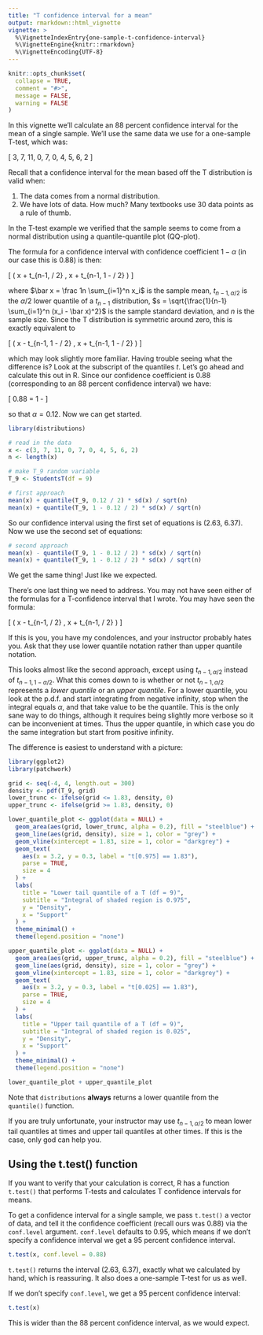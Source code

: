 ```yaml
---
title: "T confidence interval for a mean"
output: rmarkdown::html_vignette
vignette: >
  %\VignetteIndexEntry{one-sample-t-confidence-interval}
  %\VignetteEngine{knitr::rmarkdown}
  %\VignetteEncoding{UTF-8}
---
```


```r
knitr::opts_chunk$set(
  collapse = TRUE,
  comment = "#>",
  message = FALSE,
  warning = FALSE
)
```

In this vignette we'll calculate an 88 percent confidence interval for the mean of a single sample. We'll use the same data we use for a one-sample T-test, which was:

\[
  3, 7, 11, 0, 7, 0, 4, 5, 6, 2
\]

Recall that a confidence interval for the mean based off the T distribution is valid when:

1. The data comes from a normal distribution.
2. We have lots of data. How much? Many textbooks use 30 data points as a rule of thumb.

In the T-test example we verified that the sample seems to come from a normal distribution using a quantile-quantile plot (QQ-plot).

The formula for a confidence interval with confidence coefficient $1 - \alpha$ (in our case this is 0.88) is then:

\[
  \left( \bar x + t_{n-1, \alpha / 2} \cdot \frac{s}{\sqrt{n}},
  \bar x + t_{n-1, 1 - \alpha / 2} \cdot \frac{s}{\sqrt{n}} \right)
\]

where $\bar x = \frac 1n \sum_{i=1}^n x_i$ is the sample mean, $t_{n-1, \alpha / 2}$ is the $\alpha / 2$ lower quantile of a $t_{n-1}$ distribution, $s = \sqrt{\frac{1}{n-1} \sum_{i=1}^n (x_i - \bar x)^2}$ is the sample standard deviation, and $n$ is the sample size. Since the T distribution is symmetric around zero, this is exactly equivalent to

\[
  \left( \bar x - t_{n-1, 1 - \alpha / 2} \cdot \frac{\sigma}{\sqrt{n}},
  \bar x + t_{n-1, 1 - \alpha / 2} \cdot \frac{\sigma}{\sqrt{n}} \right)
\]

which may look slightly more familiar. Having trouble seeing what the difference is? Look at the subscript of the quantiles $t$. Let's go ahead and calculate this out in R. Since our confidence coefficient is 0.88 (corresponding to an 88 percent confidence interval) we have:

\[
  0.88 = 1 - \alpha
\]

so that $\alpha = 0.12$. Now we can get started.

```r
library(distributions)

# read in the data
x <- c(3, 7, 11, 0, 7, 0, 4, 5, 6, 2)
n <- length(x)

# make T_9 random variable
T_9 <- StudentsT(df = 9)

# first approach
mean(x) + quantile(T_9, 0.12 / 2) * sd(x) / sqrt(n)
mean(x) + quantile(T_9, 1 - 0.12 / 2) * sd(x) / sqrt(n)
```

So our confidence interval using the first set of equations is (2.63, 6.37). Now we use the second set of equations:

```r
# second approach
mean(x) - quantile(T_9, 1 - 0.12 / 2) * sd(x) / sqrt(n)
mean(x) + quantile(T_9, 1 - 0.12 / 2) * sd(x) / sqrt(n)
```

We get the same thing! Just like we expected.

There's one last thing we need to address. You may not have seen either of the formulas for a T-confidence interval that I wrote. You may have seen the formula:

\[
  \left( \bar x - t_{n-1, \alpha / 2} \cdot \frac{\sigma}{\sqrt{n}},
  \bar x + t_{n-1, \alpha / 2} \cdot \frac{\sigma}{\sqrt{n}} \right)
\]

If this is you, you have my condolences, and your instructor probably hates you. Ask that they use lower quantile notation rather than upper quantile notation.

This looks almost like the second approach, except using $t_{n-1, \alpha / 2}$ instead of $t_{n-1, 1 - \alpha / 2}$. What this comes down to is whether or not $t_{n-1, \alpha / 2}$ represents a *lower quantile* or an *upper quantile*. For a lower quantile, you look at the p.d.f. and start integrating from negative infinity, stop when the integral equals $\alpha$, and that take value to be the quantile. This is the only sane way to do things, although it requires being slightly more verbose so it can be inconvenient at times. Thus the upper quantile, in which case you do the same integration but start from positive infinity.

The difference is easiest to understand with a picture:

```r
library(ggplot2)
library(patchwork)

grid <- seq(-4, 4, length.out = 300)
density <- pdf(T_9, grid)
lower_trunc <- ifelse(grid <= 1.83, density, 0)
upper_trunc <- ifelse(grid >= 1.83, density, 0)

lower_quantile_plot <- ggplot(data = NULL) +
  geom_area(aes(grid, lower_trunc, alpha = 0.2), fill = "steelblue") +
  geom_line(aes(grid, density), size = 1, color = "grey") +
  geom_vline(xintercept = 1.83, size = 1, color = "darkgrey") +
  geom_text(
    aes(x = 3.2, y = 0.3, label = "t[0.975] == 1.83"),
    parse = TRUE,
    size = 4
  ) +
  labs(
    title = "Lower tail quantile of a T (df = 9)",
    subtitle = "Integral of shaded region is 0.975",
    y = "Density",
    x = "Support"
  ) +
  theme_minimal() +
  theme(legend.position = "none")

upper_quantile_plot <- ggplot(data = NULL) +
  geom_area(aes(grid, upper_trunc, alpha = 0.2), fill = "steelblue") +
  geom_line(aes(grid, density), size = 1, color = "grey") +
  geom_vline(xintercept = 1.83, size = 1, color = "darkgrey") +
  geom_text(
    aes(x = 3.2, y = 0.3, label = "t[0.025] == 1.83"),
    parse = TRUE,
    size = 4
  ) +
  labs(
    title = "Upper tail quantile of a T (df = 9)",
    subtitle = "Integral of shaded region is 0.025",
    y = "Density",
    x = "Support"
  ) +
  theme_minimal() +
  theme(legend.position = "none")

lower_quantile_plot + upper_quantile_plot
```

Note that `distributions` **always** returns a lower quantile from the `quantile()` function.

If you are truly unfortunate, your instructor may use $t_{n-1, \alpha / 2}$ to mean lower tail quantiles at times and upper tail quantiles at other times. If this is the case, only god can help you.

## Using the t.test() function

If you want to verify that your calculation is correct, R has a function `t.test()` that performs T-tests and calculates T confidence intervals for means.

To get a confidence interval for a single sample, we pass `t.test()` a vector of data, and tell it the confidence coefficient (recall ours was 0.88) via the `conf.level` argument. `conf.level` defaults to 0.95, which means if we don't specify a confidence interval we get a 95 percent confidence interval.

```r
t.test(x, conf.level = 0.88)
```

`t.test()` returns the interval (2.63, 6.37), exactly what we calculated by hand, which is reassuring. It also does a one-sample T-test for us as well.

If we don't specify `conf.level`, we get a 95 percent confidence interval:

```r
t.test(x)
```

This is wider than the 88 percent confidence interval, as we would expect.
